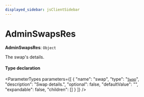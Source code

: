 ```yaml
---
displayed_sidebar: jsClientSidebar
---
```



# AdminSwapsRes

 **AdminSwapsRes**: `Object`

The swap's details.

#### Type declaration

<ParameterTypes parameters={[
  {
    "name": "swap",
    "type": "[`Swap`](../classes/internal.Swap.mdx)",
    "description": "Swap details.",
    "optional": false,
    "defaultValue": "",
    "expandable": false,
    "children": []
  }
]} />

